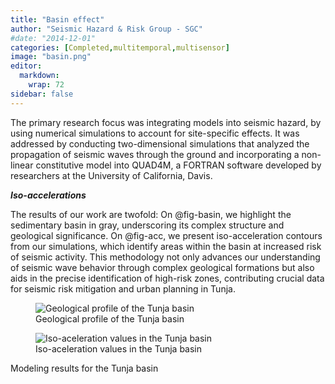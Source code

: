 ```yaml
---
title: "Basin effect"
author: "Seismic Hazard & Risk Group - SGC"
#date: "2014-12-01"
categories: [Completed,multitemporal,multisensor]
image: "basin.png"
editor: 
  markdown: 
    wrap: 72
sidebar: false
---
```


The primary research focus was integrating models into seismic hazard, by using numerical simulations to account for site-specific effects. It was addressed by conducting two-dimensional simulations that analyzed the propagation of seismic waves through the ground and incorporating a non-linear constitutive model into QUAD4M, a FORTRAN software developed by researchers at the University of California, Davis.

***Iso-accelerations***

The results of our work are twofold: On @fig-basin, we highlight the sedimentary basin in gray, underscoring its complex structure and geological significance. On @fig-acc, we present iso-acceleration contours from our simulations, which identify areas within the basin at increased risk of seismic activity. This methodology not only advances our understanding of seismic wave behavior through complex geological formations but also aids in the precise identification of high-risk zones, contributing crucial data for seismic risk mitigation and urban planning in Tunja.

::: {#fig-elephants layout-ncol=2}

![Geological profile of the Tunja basin](./basin.png){#fig-basin}

![Iso-aceleration values in the Tunja basin](./modeloD.png){#fig-acc}

Modeling results for the Tunja basin
:::
